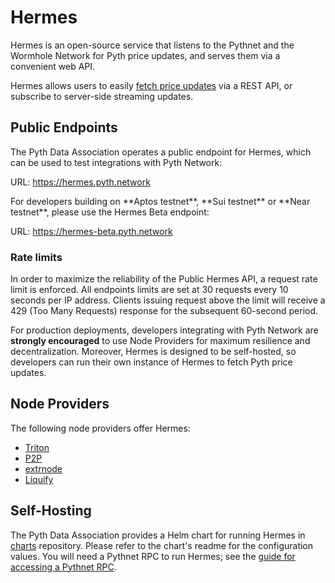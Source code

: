 
# Hermes

Hermes is an open-source service that listens to the Pythnet and the Wormhole Network for Pyth price updates, and
serves them via a convenient web API.

Hermes allows users to easily [fetch price updates](../fetch-price-updates) via a REST API, or subscribe to server-side streaming
updates.

## Public Endpoints

The Pyth Data Association operates a public endpoint for Hermes, which can be used to test integrations with Pyth
Network:

URL: https://hermes.pyth.network

<Callout type="info" emoji="⚠️">
For developers building on **Aptos testnet**, **Sui testnet** or **Near testnet**, please use the Hermes Beta endpoint:

URL: https://hermes-beta.pyth.network

</Callout>

### Rate limits

In order to maximize the reliability of the Public Hermes API, a request rate limit is enforced.
All endpoints limits are set at 30 requests every 10 seconds per IP address.
Clients issuing request above the limit will receive a 429 (Too Many Requests) response for the subsequent 60-second period.


For production deployments, developers integrating with Pyth Network are **strongly encouraged** to use Node Providers
for maximum resilience and decentralization. Moreover, Hermes is designed to be self-hosted, so developers can run their own
instance of Hermes to fetch Pyth price updates.


## Node Providers

The following node providers offer Hermes:

- [Triton](https://triton.one)
- [P2P](https://p2p.org)
- [extrnode](https://extrnode.com/)
- [Liquify](https://www.liquify.io/)

## Self-Hosting

The Pyth Data Association provides a Helm chart for running Hermes in
[charts](https://github.com/pyth-network/charts/tree/main/charts/hermes) repository. Please refer to the chart's readme
for the configuration values.
You will need a Pythnet RPC to run Hermes; see the [guide for accessing a Pythnet RPC](pythnet-rpc).

